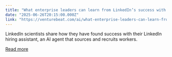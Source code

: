 ```yaml
---
title: "What enterprise leaders can learn from LinkedIn’s success with AI agents"
date: "2025-06-26T20:15:00.000Z"
link: "https://venturebeat.com/ai/what-enterprise-leaders-can-learn-from-linkedins-success-with-ai-agents/"
---
```


LinkedIn scientists share how they have found success with their LinkedIn hiring assistant, an AI agent that sources and recruits workers.

[Read more](https://venturebeat.com/ai/what-enterprise-leaders-can-learn-from-linkedins-success-with-ai-agents/)
